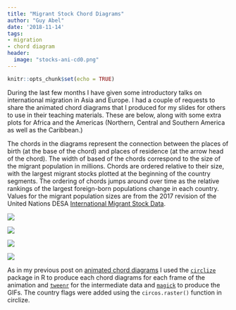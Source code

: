 ```yaml
---
title: "Migrant Stock Chord Diagrams"
author: "Guy Abel"
date: '2018-11-14'
tags:
- migration
- chord diagram
header:
  image: "stocks-ani-cd0.png"
---
```


```r
knitr::opts_chunk$set(echo = TRUE)
```

During the last few months I have given some introductory talks on international migration in Asia and Europe. I had a couple of requests to share the animated chord diagrams that I produced for my slides for others to use in their teaching materials. These are below, along with some extra plots for Africa and the Americas (Northern, Central and Southern America as well as the Caribbean.)

The chords in the diagrams represent the connection between the places of birth (at the base of the chord) and places of residence (at the arrow head of the chord). The width of based of the chords correspond to the size of the migrant population in millions. Chords are ordered relative to their size, with the largest migrant stocks plotted at the beginning of the country segments. The ordering of chords jumps around over time as the relative rankings of the largest foreign-born populations change in each country. Values for the migrant population sizes are from the 2017 revision of the United Nations DESA [International Migrant Stock Data](http://www.un.org/en/development/desa/population/migration/data/estimates2/estimates17.shtml). 

![ ](/img/abel-asia-ani10.gif)

![ ](/img/abel-europe-ani10.gif)

![ ](/img/abel-africa-ani10.gif)

![ ](/img/abel-americas-ani10.gif)

As in my previous post on [animated chord diagrams](http://guyabel.com/post/animated-directional-chord-diagrams/) I used the [`circlize`](https://cran.r-project.org/web/packages/circlize/index.html) package in R to produce each chord diagrams for each frame of the animation and [`tweenr`](https://cran.r-project.org/web/packages/tweenr/index.html) for the intermediate data and [`magick`](https://cran.r-project.org/web/packages/magick/index.html) to produce the GIFs. The country flags were added using the `circos.raster()` function in circlize. 



